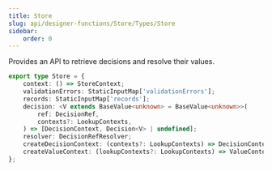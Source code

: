 ```yaml
---
title: Store
slug: api/designer-functions/Store/Types/Store
sidebar:
    order: 0
---
```


Provides an API to retrieve decisions and resolve their values.

```ts
export type Store = {
    context: () => StoreContext;
    validationErrors: StaticInputMap['validationErrors'];
    records: StaticInputMap['records'];
    decision: <V extends BaseValue<unknown> = BaseValue<unknown>>(
        ref: DecisionRef,
        contexts?: LookupContexts,
    ) => [DecisionContext, Decision<V> | undefined];
    resolver: DecisionRefResolver;
    createDecisionContext: (contexts?: LookupContexts) => DecisionContext;
    createValueContext: (lookupContexts?: LookupContexts) => ValueContext;
};
```
